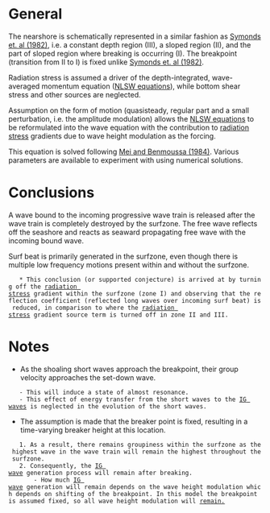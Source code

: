 = General =
The nearshore is schematically represented in a similar fashion as [[Symonds et. al (1982)]], i.e. a constant depth region (III), a sloped region (II), and the part of sloped region where breaking is occurring (I). The breakpoint (transition from II to I) is fixed unlike [[Symonds et. al (1982)]]. 

Radiation stress is assumed a driver of the depth-integrated, wave-averaged momentum equation ([[NLSW equations]]), while bottom shear stress and other sources are neglected. 

Assumption on the form of motion (quasisteady, regular part and a small perturbation, i.e. the amplitude modulation) allows the [[NLSW equations]] to be reformulated into the wave equation with the contribution to [[radiation stress]] gradients due to wave height modulation as the forcing.

This equation is solved following [[Mei and Benmoussa (1984)]]. Various parameters are available to experiment with using numerical solutions.

= Conclusions =
A wave bound to the incoming progressive wave train is released after the wave train is completely destroyed by the surfzone. The free wave reflects off the seashore and reacts as seaward propagating free wave with the incoming bound wave. 

Surf beat is primarily generated in the surfzone, even though there is multiple low frequency motions present within and without the surfzone.
	* This conclusion (or supported conjecture) is arrived at by turning off the [[radiation stress]] gradient within the surfzone (zone I) and observing that the reflection coefficient (reflected long waves over incoming surf beat) is reduced, in comparison to where the [[radiation stress]] gradient source term is turned off in zone II and III.

= Notes =
* As the shoaling short waves approach the breakpoint, their group velocity approaches the set-down wave.
	- This will induce a state of almost resonance.
	- This effect of energy transfer from the short waves to the [[IG waves]] is neglected in the evolution of the short waves.

* The assumption is made that the breaker point is fixed, resulting in a time-varying breaker height at this location.
	1. As a result, there remains groupiness within the surfzone as the highest wave in the wave train will remain the highest throughout the surfzone.
	2. Consequently, the [[IG waves|IG wave]] generation process will remain after breaking.
		- How much [[IG waves|IG wave]] generation will remain depends on the wave height modulation which depends on shifting of the breakpoint. In this model the breakpoint is assumed fixed, so all wave height modulation will [[remain.]]
